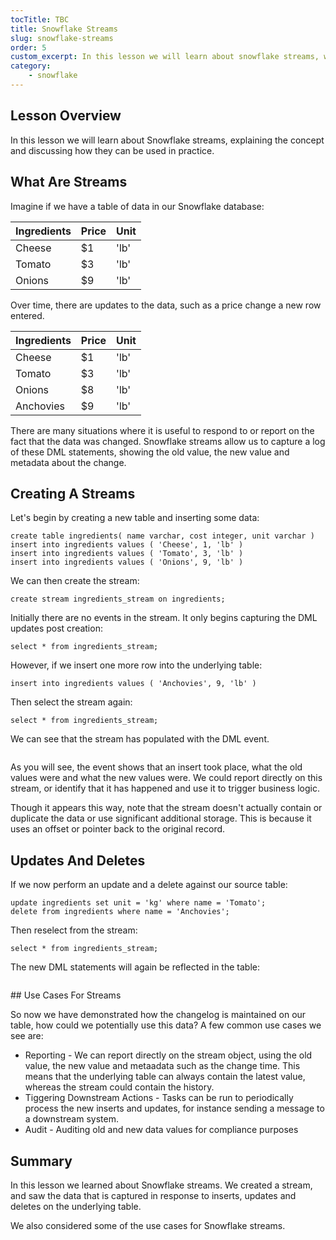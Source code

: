 ```yaml
---
tocTitle: TBC
title: Snowflake Streams
slug: snowflake-streams
order: 5
custom_excerpt: In this lesson we will learn about snowflake streams, which allow us to resopnd to database DML statements.
category:
    - snowflake
---
```


## Lesson Overview

In this lesson we will learn about Snowflake streams, explaining the concept and discussing how they can be used in practice.

## What Are Streams

Imagine if we have a table of data in our Snowflake database:

| Ingredients      | Price | Unit     |
| ----------- | ----------- | ----------- |
| Cheese      | $1       | 'lb'    |
| Tomato   | $3        | 'lb'    |
| Onions   | $9        | 'lb'    |

Over time, there are updates to the data, such as a price change a new row entered.  

| Ingredients      | Price | Unit |
| ----------- | ----------- | ---------- |
| Cheese      | $1       | 'lb'    |
| Tomato   | $3        | 'lb'    |
| Onions   | $8        | 'lb'    |
| Anchovies   | $9        | 'lb'    |

There are many situations where it is useful to respond to or report on the fact that the data was changed.  Snowflake streams allow us to capture a log of these DML statements, showing the old value, the new value and metadata about the change.


## Creating A Streams

Let's begin by creating a new table and inserting some data:

```
create table ingredients( name varchar, cost integer, unit varchar )
insert into ingredients values ( 'Cheese', 1, 'lb' )
insert into ingredients values ( 'Tomato', 3, 'lb' )
insert into ingredients values ( 'Onions', 9, 'lb' )
```

We can then create the stream:

```
create stream ingredients_stream on ingredients;
```

Initially there are no events in the stream.  It only begins capturing the DML updates post creation:

```
select * from ingredients_stream;
```

However, if we insert one more row into the underlying table:

```
insert into ingredients values ( 'Anchovies', 9, 'lb' )
```

Then select the stream again:

```
select * from ingredients_stream;
```

We can see that the stream has populated with the DML event.  

```
```

As you will see, the event shows that an insert took place, what the old values were and what the new values were.  We could report directly on this stream, or identify that it has happened and use it to trigger business logic.  

Though it appears this way, note that the stream doesn't actually contain or duplicate the data or use significant additional storage.  This is because it uses an offset or pointer back to the original record.

## Updates And Deletes

If we now perform an update and a delete against our source table:

```
update ingredients set unit = 'kg' where name = 'Tomato';
delete from ingredients where name = 'Anchovies';
```

Then reselect from the stream:

```
select * from ingredients_stream;
```

The new DML statements will again be reflected in the table:

```
```

## Use Cases For Streams

So now we have demonstrated how the changelog is maintained on our table, how could we potentially use this data?   A few common use cases we see are:

- Reporting - We can report directly on the stream object, using the old value, the new value and metaadata such as the change time.  This means that the underlying table can always contain the latest value, whereas the stream could contain the history.
- Tiggering Downstream Actions - Tasks can be run to periodically process the new inserts and updates, for instance sending a message to a downstream system.  
- Audit - Auditing old and new data values for compliance purposes 

## Summary 

In this lesson we learned about Snowflake streams.  We created a stream, and saw the data that is captured in response to inserts, updates and deletes on the underlying table.

We also considered some of the use cases for Snowflake streams.  